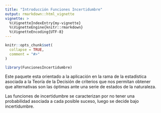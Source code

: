 ```yaml
---
title: "Introducción Funciones Incertidumbre"
output: rmarkdown::html_vignette
vignette: >
  %\VignetteIndexEntry{my-vignette}
  %\VignetteEngine{knitr::rmarkdown}
  %\VignetteEncoding{UTF-8}
---
```


```r
knitr::opts_chunk$set(
  collapse = TRUE,
  comment = "#>"
)
```

```r
library(FuncionesIncertidumbre)
```

Este paquete esta orientado a la aplicación en la rama de la estadística asociada a la Teoría de la Decisión de criterios que nos permitan obtener que alternativas son las óptimas ante una serie de estados de la naturaleza.

Las funciones de incertidumbre se caracterizan por no tener una probabilidad asociada a cada posible suceso, luego se decide bajo incertidumbre.
